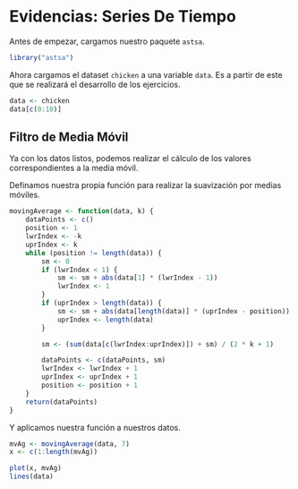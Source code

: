 
# Evidencias: Series De Tiempo

Antes de empezar, cargamos nuestro paquete `astsa`.

```r
library("astsa")
```

Ahora cargamos el dataset `chicken` a una variable `data`. Es a partir de este que se realizará el desarrollo de los ejercicios.

```r
data <- chicken
data[c(0:10)]
```

## Filtro de Media Móvil

Ya con los datos listos, podemos realizar el cálculo de los valores correspondientes a la media móvil.

Definamos nuestra propia función para realizar la suavización por medias móviles.

```r
movingAverage <- function(data, k) {
    dataPoints <- c()
    position <- 1
    lwrIndex <- -k
    uprIndex <- k
    while (position != length(data)) {
        sm <- 0
        if (lwrIndex < 1) {
            sm <- sm + abs(data[1] * (lwrIndex - 1))
            lwrIndex <- 1
        }
        if (uprIndex > length(data)) {
            sm <- sm + abs(data[length(data)] * (uprIndex - position))
            uprIndex <- length(data)
        }

        sm <- (sum(data[c(lwrIndex:uprIndex)]) + sm) / (2 * k + 1)

        dataPoints <- c(dataPoints, sm)
        lwrIndex <- lwrIndex + 1
        uprIndex <- uprIndex + 1
        position <- position + 1
    }
    return(dataPoints)
}
```

Y aplicamos nuestra función a nuestros datos.

```r
mvAg <- movingAverage(data, 7)
x <- c(1:length(mvAg))

plot(x, mvAg)
lines(data)
```

